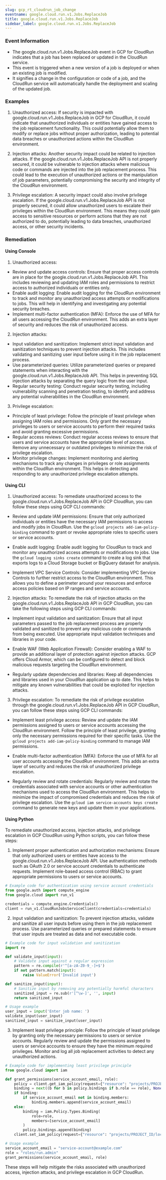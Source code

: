 ```yaml
--- 
slug: gcp_rt_cloudrun_job_change
eventname: google.cloud.run.v1.Jobs.ReplaceJob
title: google.cloud.run.v1.Jobs.ReplaceJob
sidebar_label: google.cloud.run.v1.Jobs.ReplaceJob
---
```

                       
### Event Information

- The google.cloud.run.v1.Jobs.ReplaceJob event in GCP for CloudRun indicates that a job has been replaced or updated in the CloudRun service.
- This event is triggered when a new version of a job is deployed or when an existing job is modified.
- It signifies a change in the configuration or code of a job, and the CloudRun service will automatically handle the deployment and scaling of the updated job.


### Examples

1. Unauthorized access: If security is impacted with google.cloud.run.v1.Jobs.ReplaceJob in GCP for CloudRun, it could indicate that unauthorized individuals or entities have gained access to the job replacement functionality. This could potentially allow them to modify or replace jobs without proper authorization, leading to potential data breaches or unauthorized actions within the CloudRun environment.

2. Injection attacks: Another security impact could be related to injection attacks. If the google.cloud.run.v1.Jobs.ReplaceJob API is not properly secured, it could be vulnerable to injection attacks where malicious code or commands are injected into the job replacement process. This could lead to the execution of unauthorized actions or the manipulation of job parameters, potentially compromising the security and integrity of the CloudRun environment.

3. Privilege escalation: A security impact could also involve privilege escalation. If the google.cloud.run.v1.Jobs.ReplaceJob API is not properly secured, it could allow unauthorized users to escalate their privileges within the CloudRun environment. This means they could gain access to sensitive resources or perform actions that they are not authorized to do, potentially leading to data breaches, unauthorized access, or other security incidents.

### Remediation

#### Using Console

1. Unauthorized access:
- Review and update access controls: Ensure that proper access controls are in place for the google.cloud.run.v1.Jobs.ReplaceJob API. This includes reviewing and updating IAM roles and permissions to restrict access to authorized individuals or entities only.
- Enable audit logging: Enable audit logging for the CloudRun environment to track and monitor any unauthorized access attempts or modifications to jobs. This will help in identifying and investigating any potential security breaches.
- Implement multi-factor authentication (MFA): Enforce the use of MFA for all users accessing the CloudRun environment. This adds an extra layer of security and reduces the risk of unauthorized access.

2. Injection attacks:
- Input validation and sanitization: Implement strict input validation and sanitization techniques to prevent injection attacks. This includes validating and sanitizing user input before using it in the job replacement process.
- Use parameterized queries: Utilize parameterized queries or prepared statements when interacting with the google.cloud.run.v1.Jobs.ReplaceJob API. This helps in preventing SQL injection attacks by separating the query logic from the user input.
- Regular security testing: Conduct regular security testing, including vulnerability scanning and penetration testing, to identify and address any potential vulnerabilities in the CloudRun environment.

3. Privilege escalation:
- Principle of least privilege: Follow the principle of least privilege when assigning IAM roles and permissions. Only grant the necessary privileges to users or service accounts to perform their required tasks and avoid granting excessive permissions.
- Regular access reviews: Conduct regular access reviews to ensure that users and service accounts have the appropriate level of access. Remove any unnecessary or outdated privileges to minimize the risk of privilege escalation.
- Monitor privilege changes: Implement monitoring and alerting mechanisms to track any changes in privileges or role assignments within the CloudRun environment. This helps in detecting and responding to any unauthorized privilege escalation attempts.

#### Using CLI

1. Unauthorized access: To remediate unauthorized access to the google.cloud.run.v1.Jobs.ReplaceJob API in GCP CloudRun, you can follow these steps using GCP CLI commands:

- Review and update IAM permissions: Ensure that only authorized individuals or entities have the necessary IAM permissions to access and modify jobs in CloudRun. Use the `gcloud projects add-iam-policy-binding` command to grant or revoke appropriate roles to specific users or service accounts.

- Enable audit logging: Enable audit logging for CloudRun to track and monitor any unauthorized access attempts or modifications to jobs. Use the `gcloud logging sinks create` command to create a log sink that exports logs to a Cloud Storage bucket or BigQuery dataset for analysis.

- Implement VPC Service Controls: Consider implementing VPC Service Controls to further restrict access to the CloudRun environment. This allows you to define a perimeter around your resources and enforce access policies based on IP ranges and service accounts.

2. Injection attacks: To remediate the risk of injection attacks on the google.cloud.run.v1.Jobs.ReplaceJob API in GCP CloudRun, you can take the following steps using GCP CLI commands:

- Implement input validation and sanitization: Ensure that all input parameters passed to the job replacement process are properly validated and sanitized to prevent any malicious code or commands from being executed. Use appropriate input validation techniques and libraries in your code.

- Enable WAF (Web Application Firewall): Consider enabling a WAF to provide an additional layer of protection against injection attacks. GCP offers Cloud Armor, which can be configured to detect and block malicious requests targeting the CloudRun environment.

- Regularly update dependencies and libraries: Keep all dependencies and libraries used in your CloudRun application up to date. This helps to mitigate any known vulnerabilities that could be exploited for injection attacks.

3. Privilege escalation: To remediate the risk of privilege escalation through the google.cloud.run.v1.Jobs.ReplaceJob API in GCP CloudRun, you can follow these steps using GCP CLI commands:

- Implement least privilege access: Review and update the IAM permissions assigned to users or service accounts accessing the CloudRun environment. Follow the principle of least privilege, granting only the necessary permissions required for their specific tasks. Use the `gcloud projects add-iam-policy-binding` command to manage IAM permissions.

- Enable multi-factor authentication (MFA): Enforce the use of MFA for all user accounts accessing the CloudRun environment. This adds an extra layer of security and reduces the risk of unauthorized privilege escalation.

- Regularly review and rotate credentials: Regularly review and rotate the credentials associated with service accounts or other authentication mechanisms used to access the CloudRun environment. This helps to minimize the impact of compromised credentials and reduces the risk of privilege escalation. Use the `gcloud iam service-accounts keys create` command to generate new keys and update them in your applications.

#### Using Python

To remediate unauthorized access, injection attacks, and privilege escalation in GCP CloudRun using Python scripts, you can follow these steps:

1. Implement proper authentication and authorization mechanisms: Ensure that only authorized users or entities have access to the google.cloud.run.v1.Jobs.ReplaceJob API. Use authentication methods such as OAuth 2.0 or service account credentials to authenticate requests. Implement role-based access control (RBAC) to grant appropriate permissions to users or service accounts.

```python
# Example code for authentication using service account credentials
from google.auth import compute_engine
from google.cloud import run_v1

credentials = compute_engine.Credentials()
client = run_v1.CloudRunJobsServiceClient(credentials=credentials)
```

2. Input validation and sanitization: To prevent injection attacks, validate and sanitize all user inputs before using them in the job replacement process. Use parameterized queries or prepared statements to ensure that user inputs are treated as data and not executable code.

```python
# Example code for input validation and sanitization
import re

def validate_input(input):
    # Validate input against a regular expression
    pattern = re.compile(r'^[a-zA-Z0-9_-]+$')
    if not pattern.match(input):
        raise ValueError('Invalid input')

def sanitize_input(input):
    # Sanitize input by removing any potentially harmful characters
    sanitized_input = re.sub(r'[^\w-]', '', input)
    return sanitized_input

# Usage example
user_input = input('Enter job name: ')
validate_input(user_input)
sanitized_input = sanitize_input(user_input)
```

3. Implement least privilege principle: Follow the principle of least privilege by granting only the necessary permissions to users or service accounts. Regularly review and update the permissions assigned to users or service accounts to ensure they have the minimum required privileges. Monitor and log all job replacement activities to detect any unauthorized actions.

```python
# Example code for implementing least privilege principle
from google.cloud import iam

def grant_permissions(service_account_email, role):
    policy = client.get_iam_policy(request={"resource": "projects/PROJECT_ID/locations/REGION/services/SERVICE_NAME"})
    binding = next((b for b in policy.bindings if b.role == role), None)
    if binding:
        if service_account_email not in binding.members:
            binding.members.append(service_account_email)
    else:
        binding = iam.Policy.Types.Binding(
            role=role,
            members=[service_account_email]
        )
        policy.bindings.append(binding)
    client.set_iam_policy(request={"resource": "projects/PROJECT_ID/locations/REGION/services/SERVICE_NAME", "policy": policy})

# Usage example
service_account_email = "service-account@example.com"
role = "roles/run.admin"
grant_permissions(service_account_email, role)
```

These steps will help mitigate the risks associated with unauthorized access, injection attacks, and privilege escalation in GCP CloudRun.


 